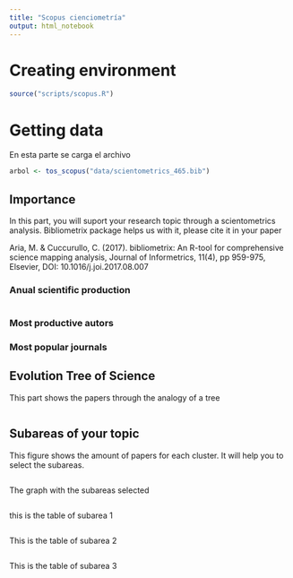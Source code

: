 ```yaml
---
title: "Scopus cienciometría"
output: html_notebook
---
```


# Creating environment 

```r
source("scripts/scopus.R")
```

# Getting data

En esta parte se carga el archivo

```r
arbol <- tos_scopus("data/scientometrics_465.bib")
```

## Importance 

In this part, you will suport your research topic through a scientometrics analysis. Bibliometrix package helps us with it, please cite it in your paper 

Aria, M. & Cuccurullo, C. (2017). bibliometrix: An R-tool for comprehensive science mapping analysis, Journal of Informetrics, 11(4), pp 959-975, Elsevier, DOI: 10.1016/j.joi.2017.08.007

### Anual scientific production 

```r

```


### Most productive autors

### Most popular journals 

## Evolution Tree of Science

This part shows the papers through the analogy of a tree 

```r

```

## Subareas of your topic

This figure shows the amount of papers for each cluster. It will help you to select the subareas. 

```r

```

The graph with the subareas selected

```r

```


this is the table of subarea 1

```r

```

This is the table of subarea 2 

```r

```

This is the table of subarea 3 
```r

```





